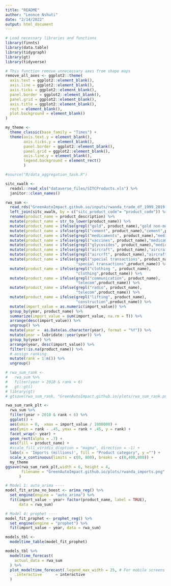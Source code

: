 ```yaml
---
title: "README"
author: "Leonce Nshuti"
date: "2/14/2022"
output: html_document
---
```


```r
# Load necessary libraries and functions
library(finnts)
library(data.table)
library(tidygraph)
library(gt)
library(tidyverse)
```

```r
# This function remove unnecessary axes from shape maps
remove_all_axes <- ggplot2::theme(
  axis.text = ggplot2::element_blank(),
  axis.line = ggplot2::element_blank(),
  axis.ticks = ggplot2::element_blank(),
  panel.border = ggplot2::element_blank(),
  panel.grid = ggplot2::element_blank(),
  axis.title = ggplot2::element_blank(),
  rect = element_blank(), 
  plot.background = element_blank()
)

my_theme <- 
  theme_classic(base_family = "Times") +
  theme(axis.text.y = element_blank(),
        axis.ticks.y = element_blank(),
        panel.border = ggplot2::element_blank(),
        panel.grid = ggplot2::element_blank(),
        axis.line.y = element_blank(), 
        legend.background = element_rect()
        ) 
```


```r
#source("R/data_aggregation_task.R")
```

```r
sitc_xwalk <-
  readxl::read_xls("dataverse_files/SITCProducts.xls") %>%
  janitor::clean_names()

rwa_sum <-
  read_rds("GreenAutoImpact.github.io/inputs/rwanda_trade_df_1999_2019.rds") %>%
  left_join(sitc_xwalk, by = c("sitc_product_code"= "product_code")) %>%
  rename(product_name = product_description) %>%
  mutate(product_name = str_to_lower(product_name)) %>%
  mutate(product_name = ifelse(grepl("gold", product_name),"gold non-monetary", product_name)) %>% 
  mutate(product_name = ifelse(grepl("cement", product_name),"cement",product_name)) %>% 
  mutate(product_name = ifelse(grepl("medicaments", product_name),"medicaments",product_name)) %>% 
  mutate(product_name = ifelse(grepl("vaccines", product_name),"medicaments",product_name)) %>% 
  mutate(product_name = ifelse(grepl("glycosides", product_name),"medicaments",product_name)) %>% 
  mutate(product_name = ifelse(grepl("aircraft", product_name),"aircraft",product_name)) %>%
  mutate(product_name = ifelse(grepl("aircrft", product_name),"aircraft",product_name)) %>%
  mutate(product_name = ifelse(grepl("special transactions", product_name),
                               "special transactions",product_name)) %>%
  mutate(product_name = ifelse(grepl("clothing ", product_name),
                               "clothing",product_name)) %>%
  mutate(product_name = ifelse(grepl("communication", product_name),
                               "telecom",product_name)) %>%
  mutate(product_name = ifelse(grepl("radio", product_name),
                               "telecom",product_name)) %>%
  mutate(product_name = ifelse(grepl("lifting", product_name),
                               "construction",product_name)) %>%
  mutate(import_value = as.numeric(import_value)) %>%
  group_by(year, product_name) %>%
  summarize(import_value = sum(import_value, na.rm = T)) %>% 
  arrange(desc(import_value)) %>%
  ungroup() %>% 
  mutate(year =  as.Date(as.character(year), format = "%Y")) %>%
  mutate(year = lubridate::year(year)) %>%
  group_by(year) %>%  
  arrange(year, desc(import_value)) %>%  
  filter(!is.na(product_name)) %>%
  # assign ranking
  mutate(rank = 1:n()) %>%  
  ungroup() 

# rwa_sum_rank <-
#   rwa_sum %>% 
#   filter(year > 2010 & rank < 6) 
#   gt::gt()
# library(gt)
# gtsave(rwa_sum_rank, "GreenAutoImpact.github.io/plots/rwa_sum_rank.png")

rwa_sum_rank_plt <- 
  rwa_sum %>%
  filter(year > 2010 & rank < 6) %>%
  ggplot() +  
  aes(xmin = 0,  xmax = import_value / 1000000) +  
  aes(ymin = rank - .45, ymax = rank + .45, y = rank) +  
  facet_wrap(~ year) +  
  geom_rect(alpha = .7) +  
  aes(fill = product_name) +  
  #scale_fill_viridis_d(option = "magma", direction = -1) +
  labs(x = 'Imports (millions)', fill = "Product category", y ="") +
  scale_x_continuous(limits = c(0, 800), breaks = c(0,400,800)) +
  my_theme
ggsave(rwa_sum_rank_plt,width = 6, height = 4,
       filename = "GreenAutoImpact.github.io/plots/rwanda_imports.png"
      )
```

```r
# Model 1: auto_arima ----
model_fit_arima_no_boost <- arima_reg() %>%
  set_engine(engine = "auto_arima") %>%
  fit(import_value ~ year+ factor(product_name, label = TRUE),
      data = rwa_sum)

# Model 4: prophet ----
model_fit_prophet <- prophet_reg() %>%
  set_engine(engine = "prophet") %>%
  fit(import_value ~ year, data = rwa_sum)

models_tbl <- 
  modeltime_table(model_fit_prophet)

models_tbl %>%
  modeltime_forecast(
    actual_data = rwa_sum
  ) %>%
  plot_modeltime_forecast(.legend_max_width = 25, # For mobile screens
    .interactive      = interactive
  )

```
